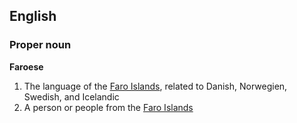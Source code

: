 ==English==
===Proper noun===
'''Faroese'''

# The language of the [[Faro Islands]], related to Danish, Norwegien, Swedish, and Icelandic
# A person or people from the [[Faro Islands]]